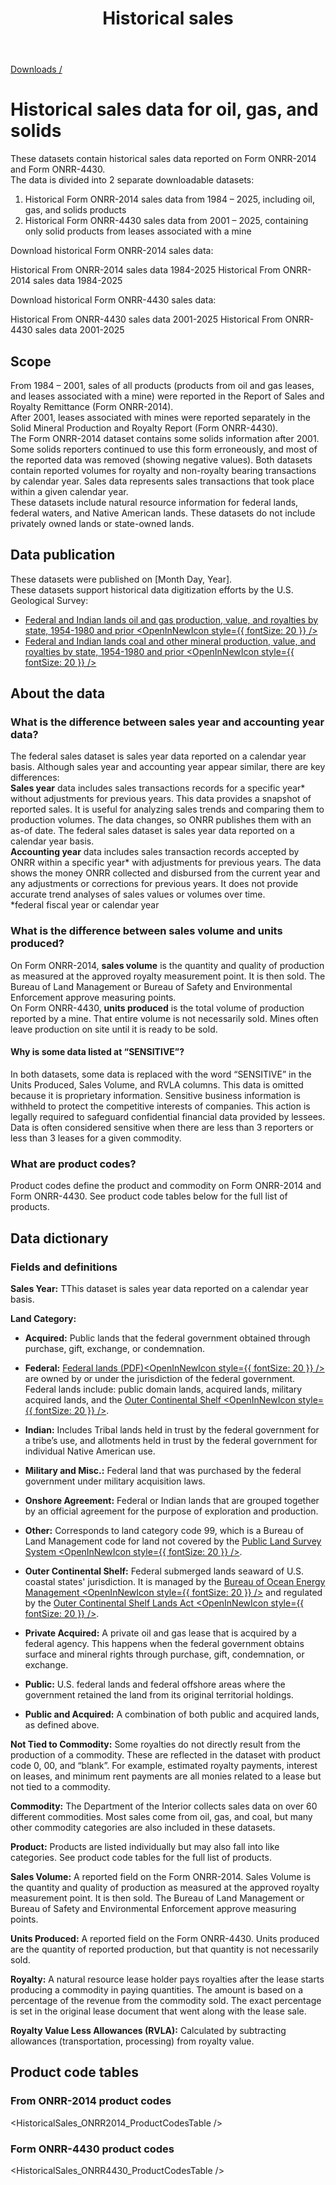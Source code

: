 ﻿---
title: Historical sales
includeToc: true
path: /downloads/historical-sales
layout: downloads
description: This dataset contains historical sales data from Form ONRR-2014 and Form ONRR-4430 by calendar year.
tags:
- Data
- Downloads
- Documentation
- Federal
- Allowances
- Royalties
- Revenue
- Location
- By location
- Calendar year
- Sales
---

[Downloads /](/downloads/)


# Historical sales data for oil, gas, and solids

These datasets contain historical sales data reported on Form ONRR-2014 and Form ONRR-4430.
<br />
The data is divided into 2 separate downloadable datasets:
  1.	Historical Form ONRR-2014 sales data from 1984 – 2025, including oil, gas, and solids products
  2.	Historical Form ONRR-4430 sales data from 2001 – 2025, containing only solid products from leases associated with a mine 
 
Download historical Form ONRR-2014 sales data:

<DownloadDataFile linkType="DownloadCsv"  dataSet="historical_sales_ONRR2014.csv">
  Historical From ONRR-2014 sales data 1984-2025
</DownloadDataFile>

<DownloadDataFile linkType="DownloadXls"  dataSet="historical_sales_ONRR2014.xlsx">
  Historical From ONRR-2014 sales data 1984-2025
</DownloadDataFile>  

Download historical Form ONRR-4430 sales data:

<DownloadDataFile linkType="DownloadCsv"  dataSet="historical_sales_ONRR4430.csv">
  Historical From ONRR-4430 sales data 2001-2025
</DownloadDataFile>

<DownloadDataFile linkType="DownloadXls"  dataSet="historical_sales_ONRR4430.xlsx">
  Historical From ONRR-4430 sales data 2001-2025
</DownloadDataFile>  

## Scope

From 1984 – 2001, sales of all products (products from oil and gas leases, and leases associated with a mine) were reported in the Report of Sales and Royalty Remittance (Form ONRR-2014). 
<br />
After 2001, leases associated with mines were reported separately in the Solid Mineral Production and Royalty Report (Form ONRR-4430). 
<br />
The Form ONRR-2014 dataset contains some solids information after 2001. Some solids reporters continued to use this form erroneously, and most of the reported data was removed (showing negative values). 
Both datasets contain reported volumes for royalty and non-royalty bearing transactions by calendar year. Sales data represents sales transactions that took place within a given calendar year.
<br /> 
These datasets include natural resource information for federal lands, federal waters, and Native American lands. These datasets do not include privately owned lands or state-owned lands.

## Data publication

These datasets were published on [Month Day, Year]. 
<br /> 
These datasets support historical data digitization efforts by the U.S. Geological Survey:
  *	[Federal and Indian lands oil and gas production, value, and royalties by state, 1954-1980 and prior <OpenInNewIcon style={{ fontSize: 20 }} />](https://www.sciencebase.gov/catalog/item/68077f04d4be027c777d3592)
  * [Federal and Indian lands coal and other mineral production, value, and royalties by state, 1954-1980 and prior <OpenInNewIcon style={{ fontSize: 20 }} />](https://www.sciencebase.gov/catalog/item/685961ddd4be024dfd7caaac)

## About the data

### What is the difference between sales year and accounting year data? 

The federal sales dataset is sales year data reported on a calendar year basis. Although sales year and accounting year appear similar, there are key differences:  
<br />
<b>Sales year</b> data includes sales transactions records for a specific year* without adjustments for previous years. This data provides a snapshot of reported sales. It is useful for analyzing sales trends and comparing them to production volumes. The data changes, so ONRR publishes them with an as-of date. The federal sales dataset is sales year data reported on a calendar year basis.
<br /> 
<b>Accounting year</b> data includes sales transaction records accepted by ONRR within a specific year* with adjustments for previous years. The data shows the money ONRR collected and disbursed from the current year and any adjustments or corrections for previous years. It does not provide accurate trend analyses of sales values or volumes over time.
<br />
*federal fiscal year or calendar year

### What is the difference between sales volume and units produced?

On Form ONRR-2014, **sales volume** is the quantity and quality of production as measured at the approved royalty measurement point. It is then sold. The Bureau of Land Management or Bureau of Safety and Environmental Enforcement approve measuring points.
<br />
On Form ONRR-4430, **units produced** is the total volume of production reported by a mine. That entire volume is not necessarily sold. Mines often leave production on site until it is ready to be sold. 

#### Why is some data listed at “SENSITIVE”?

In both datasets, some data is replaced with the word “SENSITIVE” in the Units Produced, Sales Volume, and RVLA columns. This data is omitted because it is proprietary information. Sensitive business information is withheld to protect the competitive interests of companies. This action is legally required to safeguard confidential financial data provided by lessees. Data is often considered sensitive when there are less than 3 reporters or less than 3 leases for a given commodity.

### What are product codes? 

Product codes define the product and commodity on Form ONRR-2014 and Form ONRR-4430. See <Link href='/downloads/historical-sales/#product-code-tables' linkType='default'>product code tables</Link> below for the full list of products.

## Data dictionary

### Fields and definitions

**Sales Year:** TThis dataset is sales year data reported on a calendar year basis. 
<br />

**Land Category:**

* **Acquired:** Public lands that the federal government obtained through purchase, gift, exchange, or condemnation.

* **Federal:**  [Federal lands (PDF)<OpenInNewIcon style={{ fontSize: 20 }} />](https://sgp.fas.org/crs/misc/R42346.pdf) are owned by or under the jurisdiction of the federal government. Federal lands include: public domain lands, acquired lands, military acquired lands, and the [Outer Continental Shelf <OpenInNewIcon style={{ fontSize: 20 }} />](https://www.boem.gov/oil-gas-energy/leasing/outer-continental-shelf).

* **Indian:** Includes Tribal lands held in trust by the federal government for a tribe’s use, and allotments held in trust by the federal government for individual Native American use.

* **Military and Misc.:** Federal land that was purchased by the federal government under military acquisition laws. 

* **Onshore Agreement:** Federal or Indian lands that are grouped together by an official agreement for the purpose of exploration and production. 

* **Other:** Corresponds to land category code 99, which is a Bureau of Land Management code for land not covered by the [Public Land Survey System <OpenInNewIcon style={{ fontSize: 20 }} />](https://mlrs.blm.gov/s/article/PLSS-Information).

* **Outer Continental Shelf:** Federal submerged lands seaward of U.S. coastal states' jurisdiction. It is managed by the [Bureau of Ocean Energy Management <OpenInNewIcon style={{ fontSize: 20 }} />](https://www.boem.gov/oil-gas-energy/leasing/outer-continental-shelf) and regulated by the [Outer Continental Shelf Lands Act <OpenInNewIcon style={{ fontSize: 20 }} />](https://www.boem.gov/oil-gas-energy/leasing/ocs-lands-act-history). 

* **Private Acquired:** A private oil and gas lease that is acquired by a federal agency. This happens when the federal government obtains surface and mineral rights through purchase, gift, condemnation, or exchange.

* **Public:** U.S. federal lands and federal offshore areas where the government retained the land from its original territorial holdings. 

* **Public and Acquired:** A combination of both public and acquired lands, as defined above.

**Not Tied to Commodity:** Some royalties do not directly result from the production of a commodity. These are reflected in the dataset with product code 0, 00, and “blank”. For example, estimated royalty payments, interest on leases, and minimum rent payments are all monies related to a lease but not tied to a commodity.
<br />

**Commodity:** The Department of the Interior collects sales data on over 60 different commodities. Most sales come from oil, gas, and coal, but many other commodity categories are also included in these datasets.
<br />

**Product:** Products are listed individually but may also fall into like categories. See <Link href='/downloads/historical-sales/#product-code-tables' linkType='default'>product code tables</Link> for the full list of products.
<br />

**Sales Volume:** A reported field on the Form ONRR-2014. Sales Volume is the quantity and quality of production as measured at the approved royalty measurement point. It is then sold. The Bureau of Land Management or Bureau of Safety and Environmental Enforcement approve measuring points.
<br />

**Units Produced:** A reported field on the Form ONRR-4430. Units produced are the quantity of reported production, but that quantity is not necessarily sold.
<br />

**Royalty:** A natural resource lease holder pays royalties after the lease starts producing a commodity in paying quantities. The amount is based on a percentage of the revenue from the commodity sold. The exact percentage is set in the original lease document that went along with the lease sale.
<br />

**Royalty Value Less Allowances (RVLA):** Calculated by subtracting allowances (transportation, processing) from royalty value.

## Product code tables

### From ONRR-2014 product codes

<HistoricalSales_ONRR2014_ProductCodesTable />

### Form ONRR-4430 product codes

<HistoricalSales_ONRR4430_ProductCodesTable />